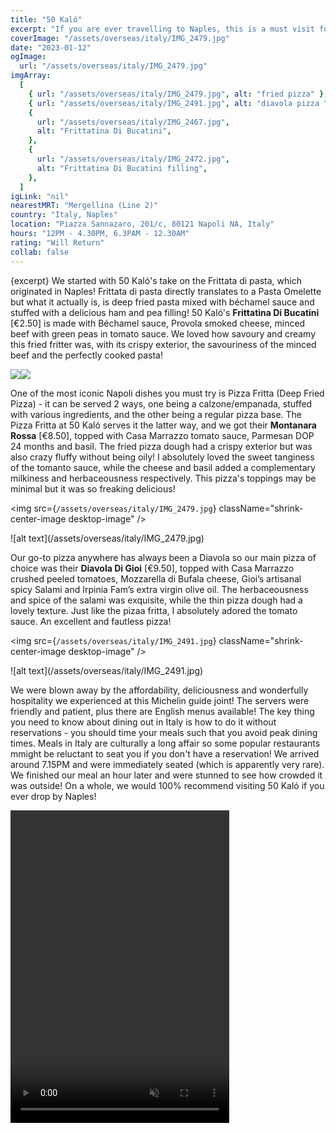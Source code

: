 ```yaml
---
title: "50 Kaló"
excerpt: "If you are ever travelling to Naples, this is a must visit for some incredible Neapolitan pizza! "
coverImage: "/assets/overseas/italy/IMG_2479.jpg"
date: "2023-01-12"
ogImage:
  url: "/assets/overseas/italy/IMG_2479.jpg"
imgArray:
  [
    { url: "/assets/overseas/italy/IMG_2479.jpg", alt: "fried pizza" },
    { url: "/assets/overseas/italy/IMG_2491.jpg", alt: "diavola pizza " },
    {
      url: "/assets/overseas/italy/IMG_2467.jpg",
      alt: "Frittatina Di Bucatini",
    },
    {
      url: "/assets/overseas/italy/IMG_2472.jpg",
      alt: "Frittatina Di Bucatini filling",
    },
  ]
igLink: "nil"
nearestMRT: "Mergellina (Line 2)"
country: "Italy, Naples"
location: "Piazza Sannazaro, 201/c, 80121 Napoli NA, Italy"
hours: "12PM - 4.30PM, 6.3PAM - 12.30AM"
rating: "Will Return"
collab: false
---
```


{excerpt} We started with 50 Kaló's take on the Frittata di pasta, which originated in Naples! Frittata di pasta directly translates to a Pasta Omelette but what it actually is, is deep fried pasta mixed with béchamel sauce and stuffed with a delicious ham and pea filling! 50 Kaló's <b>Frittatina Di Bucatini</b> [€2.50] is made with Béchamel sauce, Provola smoked cheese, minced beef with green peas in tomato sauce. We loved how savoury and creamy this fried fritter was, with its crispy exterior, the savouriness of the minced beef and the perfectly cooked pasta!

<div className="two-pictures">
    <img
  src={`/assets/overseas/italy/IMG_2467.jpg`}
  className="shrink-center-image"
/><img
  src={`/assets/overseas/italy/IMG_2472.jpg`}
  className="shrink-center-image"
/>
</div>

One of the most iconic Napoli dishes you must try is Pizza Fritta (Deep Fried Pizza) - it can be served 2 ways, one being a calzone/empanada, stuffed with various ingredients, and the other being a regular pizza base. The Pizza Fritta at 50 Kaló serves it the latter way, and we got their <b>Montanara Rossa</b> [€8.50], topped with Casa Marrazzo tomato sauce, Parmesan DOP 24 months and basil. The fried pizza dough had a crispy exterior but was also crazy fluffy without being oily! I absolutely loved the sweet tanginess of the tomanto sauce, while the cheese and basil added a complementary milkiness and herbaceousness respectively. This pizza's toppings may be minimal but it was so freaking delicious!

<img
  src={`/assets/overseas/italy/IMG_2479.jpg`}
  className="shrink-center-image desktop-image"
/>
<div className="mobile-image">
  ![alt text](/assets/overseas/italy/IMG_2479.jpg)
</div>

Our go-to pizza anywhere has always been a Diavola so our main pizza of choice was their <b>Diavola Di Gioi</b> [€9.50], topped with Casa Marrazzo crushed peeled tomatoes, Mozzarella di Bufala cheese, Gioi’s artisanal spicy Salami and Irpinia Fam’s extra virgin olive oil. The herbaceousness and spice of the salami was exquisite, while the thin pizza dough had a lovely texture. Just like the pizaa fritta, I absolutely adored the tomato sauce. An excellent and fautless pizza!

<img
  src={`/assets/overseas/italy/IMG_2491.jpg`}
  className="shrink-center-image desktop-image"
/>
<div className="mobile-image">
  ![alt text](/assets/overseas/italy/IMG_2491.jpg)
</div>

We were blown away by the affordability, deliciousness and wonderfully hospitality we experienced at this Michelin guide joint! The servers were friendly and patient, plus there are English menus available! The key thing you need to know about dining out in Italy is how to do it without reservations - you should time your meals such that you avoid peak dining times. Meals in Italy are culturally a long affair so some popular restaurants mmight be reluctant to seat you if you don't have a reservation! We arrived around 7.15PM and were immediately seated (which is apparently very rare). We finished our meal an hour later and were stunned to see how crowded it was outside! On a whole, we would 100% recommend visiting 50 Kaló if you ever drop by Naples! 

<div className="flex justify-center">
  <video width="350" height="500" controls muted>
    <source src="/assets/overseas/italy/IMG_2495.mov" type="video/mp4" />
    Your browser does not support the video tag.
  </video>
</div>
<br />